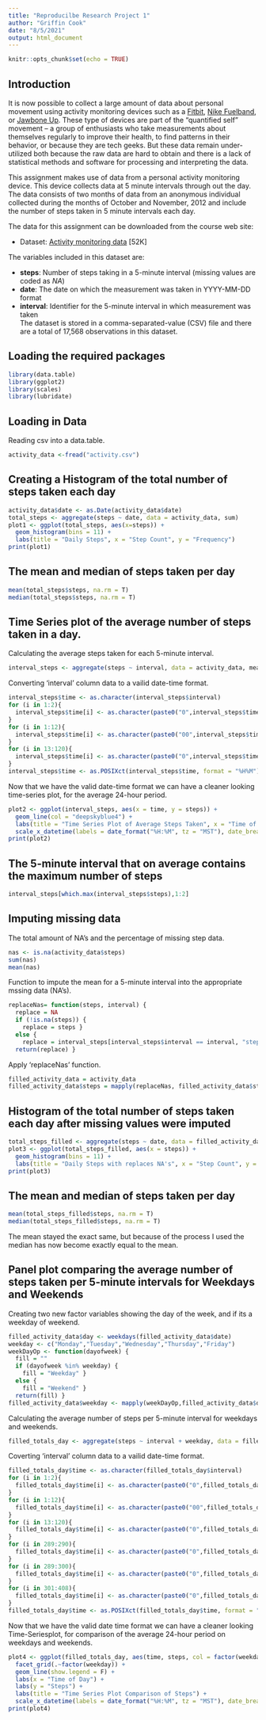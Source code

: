 ```yaml
---
title: "Reproducilbe Research Project 1"
author: "Griffin Cook"
date: "8/5/2021"
output: html_document
---
```


```r
knitr::opts_chunk$set(echo = TRUE)
```
## Introduction
It is now possible to collect a large amount of data about personal movement using activity monitoring devices such as a [Fitbit](https://www.fitbit.com/home), [Nike Fuelband](https://www.nike.com/us/en_us/c/nikeplus-fuelband), or [Jawbone Up](https://jawbone.com/up). These type of devices are part of the “quantified self” movement – a group of enthusiasts who take measurements about themselves regularly to improve their health, to find patterns in their behavior, or because they are tech geeks. But these data remain under-utilized both because the raw data are hard to obtain and there is a lack of statistical methods and software for processing and interpreting the data.

This assignment makes use of data from a personal activity monitoring device. This device collects data at 5 minute intervals through out the day. The data consists of two months of data from an anonymous individual collected during the months of October and November, 2012 and include the number of steps taken in 5 minute intervals each day.

The data for this assignment can be downloaded from the course web site:

* Dataset: [Activity monitoring data](https://d396qusza40orc.cloudfront.net/repdata%2Fdata%2Factivity.zip) [52K]

The variables included in this dataset are:

- **steps**: Number of steps taking in a 5-minute interval (missing values are coded as *NA*) </br>
- **date**: The date on which the measurement was taken in YYYY-MM-DD format </br>
- **interval**: Identifier for the 5-minute interval in which measurement was taken </br>
The dataset is stored in a comma-separated-value (CSV) file and there are a total of 17,568 observations in this dataset.


## Loading the required packages
```r
library(data.table)
library(ggplot2)
library(scales)
library(lubridate)
```

## Loading in Data
Reading csv into a data.table.
```r
activity_data <-fread("activity.csv")
```

## Creating a Histogram of the total number of steps taken each day
```r
activity_data$date <- as.Date(activity_data$date)
total_steps <- aggregate(steps ~ date, data = activity_data, sum)
plot1 <- ggplot(total_steps, aes(x=steps)) +
  geom_histogram(bins = 11) +
  labs(title = "Daily Steps", x = "Step Count", y = "Frequency")
print(plot1)
```

## The mean and median of steps taken per day
```r
mean(total_steps$steps, na.rm = T)
median(total_steps$steps, na.rm = T)
```

## Time Series plot of the average number of steps taken in a day.
Calculating the average steps taken for each 5-minute interval.
```r
interval_steps <- aggregate(steps ~ interval, data = activity_data, mean)
```

Converting 'interval' column data to a vailid date-time format.
```r
interval_steps$time <- as.character(interval_steps$interval)
for (i in 1:2){
  interval_steps$time[i] <- as.character(paste0("0",interval_steps$time[i]))
}
for (i in 1:12){
  interval_steps$time[i] <- as.character(paste0("00",interval_steps$time[i]))
}
for (i in 13:120){
  interval_steps$time[i] <- as.character(paste0("0",interval_steps$time[i]))
}
interval_steps$time <- as.POSIXct(interval_steps$time, format = "%H%M")
```

Now that we have the valid date-time format we can have a cleaner looking time-series plot, for the average 24-hour period.
```r
plot2 <- ggplot(interval_steps, aes(x = time, y = steps)) +
  geom_line(col = "deepskyblue4") +
  labs(title = "Time Series Plot of Average Steps Taken", x = "Time of Day", y = "Steps") +
  scale_x_datetime(labels = date_format("%H:%M", tz = "MST"), date_breaks = "4 hours")
print(plot2)
```

## The 5-minute interval that on average contains the maximum number of steps
```r
interval_steps[which.max(interval_steps$steps),1:2]
```

## Imputing missing data
The total amount of NA's and the percentage of missing step data.
```r
nas <- is.na(activity_data$steps)
sum(nas)
mean(nas)
```
Function to impute the mean for a 5-minute interval into the appropriate mssing data (NA's).
```r
replaceNas= function(steps, interval) {
  replace = NA
  if (!is.na(steps)) { 
    replace = steps } 
  else { 
    replace = interval_steps[interval_steps$interval == interval, "steps"]}
  return(replace) }
```
Apply 'replaceNas' function.
```r
filled_activity_data = activity_data
filled_activity_data$steps = mapply(replaceNas, filled_activity_data$steps, filled_activity_data$interval)
```

## Histogram of the total number of steps taken each day after missing values were imputed
```r
total_steps_filled <- aggregate(steps ~ date, data = filled_activity_data, sum)
plot3 <- ggplot(total_steps_filled, aes(x = steps)) + 
  geom_histogram(bins = 11) + 
  labs(title = "Daily Steps with replaces NA's", x = "Step Count", y = "Frequency")
print(plot3)
```

## The mean and median of steps taken per day
```r
mean(total_steps_filled$steps, na.rm = T)
median(total_steps_filled$steps, na.rm = T)
```

The mean stayed the exact same, but because of the process I used the median has now become exactly equal to the mean.

## Panel plot comparing the average number of steps taken per 5-minute intervals for Weekdays and Weekends
Creating two new factor variables showing the day of the week, and if its a weekday of weekend. 
```r
filled_activity_data$day <- weekdays(filled_activity_data$date)
weekday <- c("Monday","Tuesday","Wednesday","Thursday","Friday")
weekDayOp <- function(dayofweek) {
  fill = ""
  if (dayofweek %in% weekday) {
    fill = "Weekday" }
  else {
    fill = "Weekend" }
  return(fill) }
filled_activity_data$weekday <- mapply(weekDayOp,filled_activity_data$day)
```

Calculating the average number of steps per 5-minute interval for weekdays and weekends.
```r
filled_totals_day <- aggregate(steps ~ interval + weekday, data = filled_activity_data, mean)
```

Coverting 'interval' column data to a vailid date-time format.
```r
filled_totals_day$time <- as.character(filled_totals_day$interval)
for (i in 1:2){
  filled_totals_day$time[i] <- as.character(paste0("0",filled_totals_day$time[i]))
}
for (i in 1:12){
  filled_totals_day$time[i] <- as.character(paste0("00",filled_totals_day$time[i]))
}
for (i in 13:120){
  filled_totals_day$time[i] <- as.character(paste0("0",filled_totals_day$time[i]))
}
for (i in 289:290){
  filled_totals_day$time[i] <- as.character(paste0("0",filled_totals_day$time[i]))
}
for (i in 289:300){
  filled_totals_day$time[i] <- as.character(paste0("0",filled_totals_day$time[i]))
}
for (i in 301:408){
  filled_totals_day$time[i] <- as.character(paste0("0",filled_totals_day$time[i]))
}
filled_totals_day$time <- as.POSIXct(filled_totals_day$time, format = "%H%M")
```

Now that we have the valid date time format we can have a cleaner looking Time-Seriesplot, for comparison of the average 24-hour period on weekdays and weekends.
```r
plot4 <- ggplot(filled_totals_day, aes(time, steps, col = factor(weekday))) +
  facet_grid(.~factor(weekday)) +
  geom_line(show.legend = F) +
  labs(x = "Time of Day") +
  labs(y = "Steps") +
  labs(title = "Time Series Plot Comparison of Steps") +
  scale_x_datetime(labels = date_format("%H:%M", tz = "MST"), date_breaks = "6 hours")
print(plot4)
```
